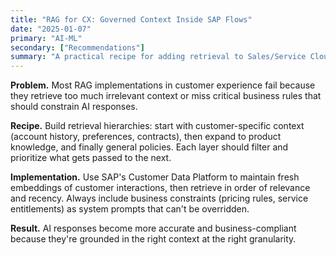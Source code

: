 ```yaml
---
title: "RAG for CX: Governed Context Inside SAP Flows"
date: "2025-01-07"
primary: "AI-ML"
secondary: ["Recommendations"]
summary: "A practical recipe for adding retrieval to Sales/Service Cloud decisions without chaos."
---
```


**Problem.** Most RAG implementations in customer experience fail because they retrieve too much irrelevant context or miss critical business rules that should constrain AI responses.

**Recipe.** Build retrieval hierarchies: start with customer-specific context (account history, preferences, contracts), then expand to product knowledge, and finally general policies. Each layer should filter and prioritize what gets passed to the next.

**Implementation.** Use SAP's Customer Data Platform to maintain fresh embeddings of customer interactions, then retrieve in order of relevance and recency. Always include business constraints (pricing rules, service entitlements) as system prompts that can't be overridden.

**Result.** AI responses become more accurate and business-compliant because they're grounded in the right context at the right granularity.